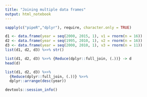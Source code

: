 ```yaml
---
title: "Joining multiple data frames"
output: html_notebook
---
```



```r
sapply(c("pipeR","dplyr"), require, character.only = TRUE)
```

```r
d1 <- data.frame(year = seq(2000, 2015, 1), v1 = rnorm(n = 16))
d2 <- data.frame(year = seq(1995, 2010, 1), v2 = rnorm(n = 16))
d3 <- data.frame(year = seq(2000, 2010, 1), v3 = rnorm(n = 11))
list(d1, d2, d3) %>>% str()

```

```r
list(d1, d2, d3) %>>% {Reduce(dplyr::full_join, (.))} -> d
head(d)
```

```r
list(d1, d2, d3) %>>% 
  {Reduce(dplyr::full_join, (.))} %>>% 
  dplyr::arrange(desc(year))
```

```r
devtools::session_info()
```